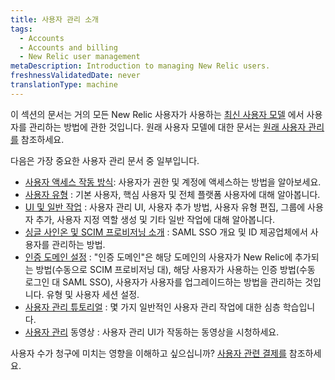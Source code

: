 ```yaml
---
title: 사용자 관리 소개
tags:
  - Accounts
  - Accounts and billing
  - New Relic user management
metaDescription: Introduction to managing New Relic users.
freshnessValidatedDate: never
translationType: machine
---
```


이 섹션의 문서는 거의 모든 New Relic 사용자가 사용하는 [최신 사용자 모델](/docs/accounts/original-accounts-billing/original-product-based-pricing/overview-user-models) 에서 사용자를 관리하는 방법에 관한 것입니다. 원래 사용자 모델에 대한 문서는 [원래 사용자 관리를](/docs/accounts/original-accounts-billing/original-users-roles) 참조하세요.

다음은 가장 중요한 사용자 관리 문서 중 일부입니다.

* [사용자 액세스 작동 방식](/docs/accounts/accounts-billing/new-relic-one-user-management/user-management-concepts): 사용자가 권한 및 계정에 액세스하는 방법을 알아보세요.
* [사용자 유형](/docs/accounts/accounts-billing/new-relic-one-user-management/user-type) : 기본 사용자, 핵심 사용자 및 전체 플랫폼 사용자에 대해 알아봅니다.
* [UI 및 일반 작업](/docs/accounts/accounts-billing/new-relic-one-user-management/user-management-ui-and-tasks/) : 사용자 관리 UI, 사용자 추가 방법, 사용자 유형 편집, 그룹에 사용자 추가, 사용자 지정 역할 생성 및 기타 일반 작업에 대해 알아봅니다.
* [싱글 사인온 및 SCIM 프로비저닝 소개](/docs/accounts/accounts-billing/new-relic-one-user-management/introduction-saml-scim) : SAML SSO 개요 및 ID 제공업체에서 사용자를 관리하는 방법.
* [인증 도메인 설정](/docs/accounts/accounts-billing/new-relic-one-pricing-users/configure-authentication-domains) : "인증 도메인"은 해당 도메인의 사용자가 New Relic에 추가되는 방법(수동으로 SCIM 프로비저닝 대), 해당 사용자가 사용하는 인증 방법(수동 로그인 대 SAML SSO), 사용자가 사용자를 업그레이드하는 방법을 관리하는 것입니다. 유형 및 사용자 세션 설정.
* [사용자 관리 튜토리얼](/docs/accounts/accounts-billing/new-relic-one-user-management/tutorial-add-new-user-groups-roles-new-relic-one-user-model) : 몇 가지 일반적인 사용자 관리 작업에 대한 심층 학습입니다.
* [사용자 관리](/docs/accounts/accounts-billing/new-relic-one-user-management/user-mgmt-videos) 동영상 : 사용자 관리 UI가 작동하는 동영상을 시청하세요.

사용자 수가 청구에 미치는 영향을 이해하고 싶으십니까? [사용자 관련 결제를](/docs/accounts/accounts-billing/new-relic-one-pricing-users/new-relic-one-pricing-billing#user-count) 참조하세요.